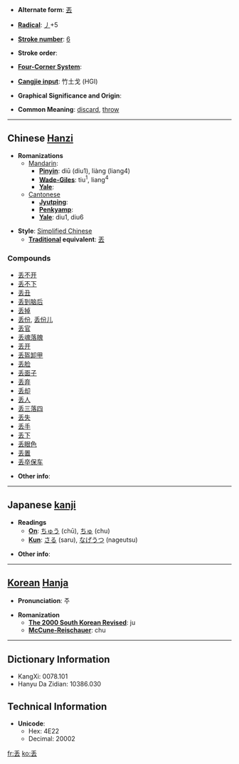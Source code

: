 * '''Alternate form''': [[丟]]

* '''[[Wiktionary:Chinese radical index| Radical]]''': [[Wiktionary:Chinese radical index 丿|丿]]+5

* '''[[Wiktionary:Chinese total strokes index|Stroke number]]''': [[Wiktionary:Chinese total strokes index 6|6]]

* '''Stroke order''': 

* '''[[Wiktionary:Chinese four corner index|Four-Corner System]]''': 

* '''[[Wiktionary:Chinese Cangjie index|Cangjie input]]''': 竹土戈 (HGI)

* '''Graphical Significance and Origin''': 

* '''Common Meaning''': [[discard]], [[throw]]

----

== Chinese [[Hanzi]] ==

* '''Romanizations'''
** [[Mandarin]]:
*** '''[[Pinyin]]''': diū (diu1), liàng (liang4)
*** '''[[Wade-Giles]]''': tiu<sup>1</sup>, liang<sup>4</sup>
*** '''[[Yale]]''': 
**[[Cantonese]]
***'''[[Jyutping]]''':
***'''[[Penkyamp]]''': 
***'''[[Yale]]''': diu1, diu6

* '''Style''': [[Simplified Chinese]] 
** '''[[Traditional Chinese|Traditional]] equivalent''': [[丟]]

===Compounds===
*[[丢不开]]
*[[丢不下]]
*[[丢丑]]
*[[丢到脑后]]
*[[丢掉]]
*[[丢份]], [[丢份儿]]
*[[丢官]]
*[[丢魂落魄]]
*[[丢开]]
*[[丢盔卸甲]]
*[[丢脸]]
*[[丢面子]]
*[[丢弃]]
*[[丢却]]
*[[丢人]]
*[[丢三落四]]
*[[丢失]]
*[[丢手]]
*[[丢下]]
*[[丢眼色]]
*[[丢置]]
*[[丢卒保车]]

* '''Other info''': 

----

== Japanese [[kanji]] ==

* '''Readings'''
** '''[[On]]''': [[ちゅう]] (chū), [[ちゅ]] (chu)
** '''[[Kun]]''': [[さる]] (saru), [[なげうつ]] (nageutsu)

* '''Other info''':  

----

== [[Korean]] [[Hanja]] ==

* '''Pronunciation''': 주

* '''Romanization'''
** '''[[The 2000 South Korean Revised Romanization|The 2000 South Korean Revised]]''': ju
** '''[[McCune-Reischauer]]''': chu

----

== Dictionary Information ==

* KangXi: 0078.101
* Hanyu Da Zidian: 10386.030

== Technical Information ==

* '''Unicode''':
** Hex: 4E22
** Decimal: 20002

[[fr:丢]]
[[ko:丢]]